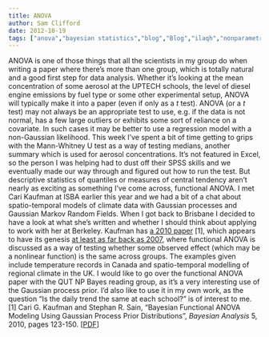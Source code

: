 ```yaml
---
title: ANOVA
author: Sam Clifford
date: 2012-10-19
tags: ["anova","bayesian statistics","blog","Blog","ilaqh","nonparametrics","qut","science","statistics","uptech"]
---
```


ANOVA is one of those things that all the scientists in my group do when writing a paper where there's more than one group, which is totally natural and a good first step for data analysis. Whether it's looking at the mean concentration of some aerosol at the UPTECH schools, the level of diesel engine emissions by fuel type or some other experimental setup, ANOVA will typically make it into a paper (even if only as a _t_ test). ANOVA (or a _t_ test) may not always be an appropriate test to use, e.g. if the data is not normal, has a few large outliers or exhibits some sort of reliance on a covariate. In such cases it may be better to use a regression model with a non-Gaussian likelihood. This week I've spent a bit of time getting to grips with the Mann-Whitney U test as a way of testing medians, another summary which is used for aerosol concentrations. It's not featured in Excel, so the person I was helping had to dust off their SPSS skills and we eventually made our way through and figured out how to run the test. But descriptive statistics of quantiles or measures of central tendency aren't nearly as exciting as something I've come across, functional ANOVA. I met Cari Kaufman at ISBA earlier this year and we had a bit of a chat about spatio-temporal models of climate data with Gaussian processes and Gaussian Markov Random Fields. When I got back to Brisbane I decided to have a look at what she's written and whether I should think about applying to work with her at Berkeley. Kaufman has [a 2010 paper](http://ba.stat.cmu.edu/journal/2010/vol05/issue01/kaufman.pdf) [1], which appears to have its genesis [at least as far back as 2007](http://andrewgelman.com/2007/10/anova/), where functional ANOVA is discussed as a way of testing whether some observed effect (which may be a nonlinear function) is the same across groups. The examples given include temperature records in Canada and spatio-temporal modelling of regional climate in the UK. I would like to go over the functional ANOVA paper with the QUT NP Bayes reading group, as it's a very interesting use of the Gaussian process prior. I'd also like to use it in my own work, as the question "Is the daily trend the same at each school?" is of interest to me. [1]  Cari G. Kaufman and Stephan R. Sain, "Bayesian Functional ANOVA Modeling Using Gaussian Process Prior Distributions", _Bayesian Analysis_ 5, 2010, pages 123-150\. [[PDF](http://ba.stat.cmu.edu/journal/2010/vol05/issue01/kaufman.pdf)]